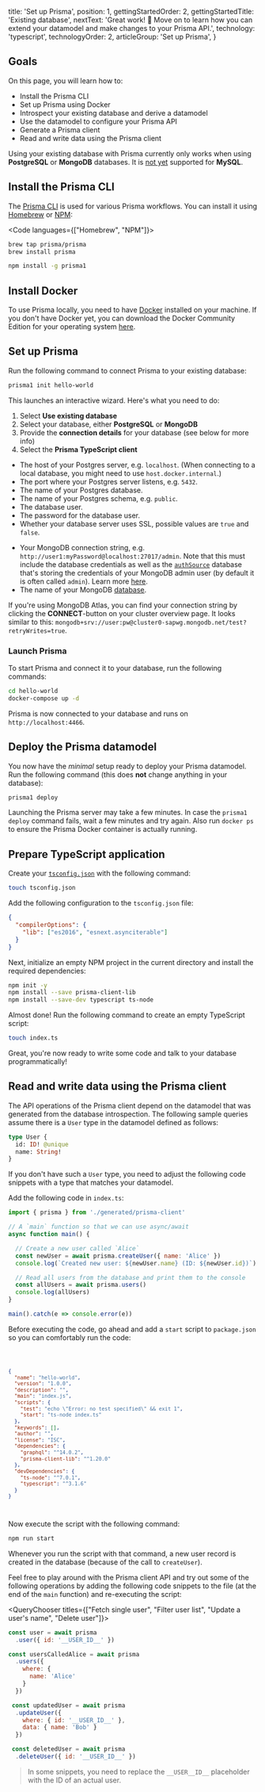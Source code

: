 
  title: 'Set up Prisma',
  position: 1,
  gettingStartedOrder: 2,
  gettingStartedTitle: 'Existing database',
  nextText: 'Great work! 👏  Move on to learn how you can extend your datamodel and make changes to your Prisma API.',
  technology: 'typescript',
  technologyOrder: 2,
  articleGroup: 'Set up Prisma',
}

## Goals

On this page, you will learn how to:

- Install the Prisma CLI
- Set up Prisma using Docker
- Introspect your existing database and derive a datamodel
- Use the datamodel to configure your Prisma API
- Generate a Prisma client
- Read and write data using the Prisma client

<Warning>

Using your existing database with Prisma currently only works when using **PostgreSQL** or **MongoDB** databases. It is [not yet]((https://github.com/prisma/prisma/issues/2506)) supported for **MySQL**.

</Warning>

## Install the Prisma CLI

The [Prisma CLI](alx4) is used for various Prisma workflows. You can install it using [Homebrew](https://brew.sh/) or [NPM](https://www.npmjs.com/):

<Code languages={["Homebrew", "NPM"]}>

```bash copy
brew tap prisma/prisma
brew install prisma
```

```bash copy
npm install -g prisma1
```

</Code>

## Install Docker

To use Prisma locally, you need to have [Docker](https://www.docker.com) installed on your machine. If you don't have Docker yet, you can download the Docker Community Edition for your operating system [here](https://www.docker.com/community-edition).

## Set up Prisma

Run the following command to connect Prisma to your existing database:

``` bash copy
prisma1 init hello-world
```

This launches an interactive wizard. Here's what you need to do:

1. Select **Use existing database**
1. Select your database, either **PostgreSQL** or **MongoDB**
1. Provide the **connection details** for your database (see below for more info)
1. Select the **Prisma TypeScript client**

<Collapse title="Connection details for PostgreSQL">

- The host of your Postgres server, e.g. `localhost`. (When connecting to a local database, you might need to use `host.docker.internal`.)
- The port where your Postgres server listens, e.g. `5432`.
- The name of your Postgres database.
- The name of your Postgres schema, e.g. `public`.
- The database user.
- The password for the database user.
- Whether your database server uses SSL, possible values are `true` and `false`.

</Collapse>

<Collapse title="Connection details for MongoDB">

- Your MongoDB connection string, e.g. `http://user1:myPassword@localhost:27017/admin`. Note that this must include the database credentials as well as the [`authSource`](https://docs.mongodb.com/manual/reference/connection-string/#authentication-options) database that's storing the credentials of your MongoDB admin user (by default it is often called `admin`). Learn more [here](b6o5#prisma_config).
- The name of your MongoDB [database](https://docs.mongodb.com/manual/core/databases-and-collections/#databases).

If you're using MongoDB Atlas, you can find your connection string by clicking the **CONNECT**-button on your cluster overview page. It looks similar to this: `mongodb+srv://user:pw@cluster0-sapwg.mongodb.net/test?retryWrites=true`.

</Collapse>

### Launch Prisma

To start Prisma and connect it to your database, run the following commands:

```bash copy
cd hello-world
docker-compose up -d
```

Prisma is now connected to your database and runs on `http://localhost:4466`.

## Deploy the Prisma datamodel

You now have the _minimal_ setup ready to deploy your Prisma datamodel. Run the following command (this does **not** change anything in your database):

```bash copy
prisma1 deploy
```

<Warning>

Launching the Prisma server may take a few minutes. In case the `prisma1 deploy` command fails, wait a few minutes and try again. Also run `docker ps` to ensure the Prisma Docker container is actually running.

</Warning>

## Prepare TypeScript application

Create your [`tsconfig.json`](https://www.typescriptlang.org/docs/handbook/tsconfig-json.html) with the following command:

```bash copy
touch tsconfig.json
```

Add the following configuration to the `tsconfig.json` file:

```json copy
{
  "compilerOptions": {
    "lib": ["es2016", "esnext.asynciterable"]
  }
}
```

Next, initialize an empty NPM project in the current directory and install the required dependencies:

```bash copy
npm init -y
npm install --save prisma-client-lib
npm install --save-dev typescript ts-node
```

Almost done! Run the following command to create an empty TypeScript script:

```bash copy
touch index.ts
```

Great, you're now ready to write some code and talk to your database programmatically!

## Read and write data using the Prisma client

The API operations of the Prisma client depend on the datamodel that was generated from the database introspection. The following sample queries assume there is a `User` type in the datamodel defined as follows:

```graphql
type User {
  id: ID! @unique
  name: String!
}
```

If you don't have such a `User` type, you need to adjust the following code snippets with a type that matches your datamodel.

Add the following code in `index.ts`:

```js copy
import { prisma } from './generated/prisma-client'

// A `main` function so that we can use async/await
async function main() {

  // Create a new user called `Alice`
  const newUser = await prisma.createUser({ name: 'Alice' })
  console.log(`Created new user: ${newUser.name} (ID: ${newUser.id})`)

  // Read all users from the database and print them to the console
  const allUsers = await prisma.users()
  console.log(allUsers)
}

main().catch(e => console.error(e))
```

Before executing the code, go ahead and add a `start` script to `package.json` so you can comfortably run the code:

<Code lines="8">

```json copy
{
  "name": "hello-world",
  "version": "1.0.0",
  "description": "",
  "main": "index.js",
  "scripts": {
    "test": "echo \"Error: no test specified\" && exit 1",
    "start": "ts-node index.ts"
  },
  "keywords": [],
  "author": "",
  "license": "ISC",
  "dependencies": {
    "graphql": "^14.0.2",
    "prisma-client-lib": "^1.20.0"
  },
  "devDependencies": {
    "ts-node": "^7.0.1",
    "typescript": "^3.1.6"
  }
}
```

</Code>

Now execute the script with the following command:

```bash copy
npm run start
```

Whenever you run the script with that command, a new user record is created in the database (because of the call to `createUser`).

Feel free to play around with the Prisma client API and try out some of the following operations by adding the following code snippets to the file (at the end of the `main` function) and re-executing the script:

<QueryChooser titles={["Fetch single user", "Filter user list", "Update a user's name", "Delete user"]}>

```js lineNumbers,copy
const user = await prisma
  .user({ id: '__USER_ID__' })
```

```js lineNumbers,copy
const usersCalledAlice = await prisma
  .users({
    where: {
      name: 'Alice'
    }
  })
```

```js lineNumbers,copy
 const updatedUser = await prisma
  .updateUser({
    where: { id: '__USER_ID__' },
    data: { name: 'Bob' }
  })
```

```js lineNumbers,copy
 const deletedUser = await prisma
  .deleteUser({ id: '__USER_ID__' })
```

</QueryChooser>

> In some snippets, you need to replace the `__USER__ID__` placeholder with the ID of an actual user.
